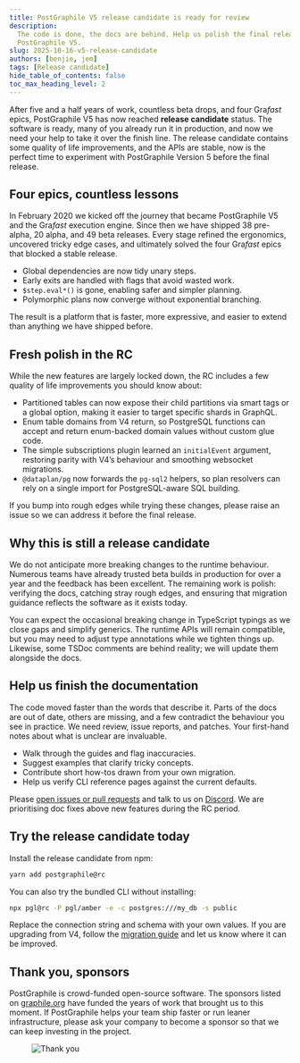 ```yaml
---
title: PostGraphile V5 release candidate is ready for review
description:
  The code is done, the docs are behind. Help us polish the final release of
  PostGraphile V5.
slug: 2025-10-16-v5-release-candidate
authors: [benjie, jem]
tags: [Release candidate]
hide_table_of_contents: false
toc_max_heading_level: 2
---
```



<div className={styles.intro}>

After five and a half years of work, countless beta drops, and four Gra*fast*
epics, PostGraphile V5 has now reached **release candidate** status. The
software is ready, many of you already run it in production, and now we need
your help to take it over the finish line. The release candidate contains some
quality of life improvements, and the APIs are stable, now is the perfect time
to experiment with PostGraphile Version 5 before the final release.

</div>

<!-- truncate-->

## Four epics, countless lessons

In February 2020 we kicked off the journey that became PostGraphile V5 and the
Gra*fast* execution engine. Since then we have shipped 38 pre-alpha, 20 alpha,
and 49 beta releases. Every stage refined the ergonomics, uncovered tricky edge
cases, and ultimately solved the four Gra*fast* epics that blocked a stable
release.

- Global dependencies are now tidy unary steps.
- Early exits are handled with flags that avoid wasted work.
- `$step.eval*()` is gone, enabling safer and simpler planning.
- Polymorphic plans now converge without exponential branching.

The result is a platform that is faster, more expressive, and easier to extend
than anything we have shipped before.

## Fresh polish in the RC

While the new features are largely locked down, the RC includes a few quality
of life improvements you should know about:

- Partitioned tables can now expose their child partitions via smart tags or a
  global option, making it easier to target specific shards in GraphQL.
- Enum table domains from V4 return, so PostgreSQL functions can accept and
  return enum-backed domain values without custom glue code.
- The simple subscriptions plugin learned an `initialEvent` argument, restoring
  parity with V4’s behaviour and smoothing websocket migrations.
- `@dataplan/pg` now forwards the `pg-sql2` helpers, so plan resolvers can rely
  on a single import for PostgreSQL-aware SQL building.

If you bump into rough edges while trying these changes, please raise an issue
so we can address it before the final release.

## Why this is still a release candidate

We do not anticipate more breaking changes to the runtime behaviour. Numerous
teams have already trusted beta builds in production for over a year and the
feedback has been excellent. The remaining work is polish: verifying the docs,
catching stray rough edges, and ensuring that migration guidance reflects the
software as it exists today.

You can expect the occasional breaking change in TypeScript typings as we close
gaps and simplify generics. The runtime APIs will remain compatible, but you
may need to adjust type annotations while we tighten things up. Likewise, some
TSDoc comments are behind reality; we will update them alongside the docs.

## Help us finish the documentation

The code moved faster than the words that describe it. Parts of the docs are
out of date, others are missing, and a few contradict the behaviour you see in
practice. We need review, issue reports, and patches. Your first-hand notes
about what is unclear are invaluable.

- Walk through the guides and flag inaccuracies.
- Suggest examples that clarify tricky concepts.
- Contribute short how-tos drawn from your own migration.
- Help us verify CLI reference pages against the current defaults.

Please [open issues or pull requests](https://github.com/graphile/crystal) and
talk to us on [Discord](https://discord.gg/graphile). We are prioritising doc
fixes above new features during the RC period.

## Try the release candidate today

Install the release candidate from npm:

```bash
yarn add postgraphile@rc
```

You can also try the bundled CLI without installing:

```bash
npx pgl@rc -P pgl/amber -e -c postgres:///my_db -s public
```

Replace the connection string and schema with your own values. If you are
upgrading from V4, follow the [migration guide](/postgraphile/5/migrating-from-v4/)
and let us know where it can be improved.

## Thank you, sponsors

PostGraphile is crowd-funded open-source software. The sponsors listed on
[graphile.org](https://graphile.org/sponsor) have funded the years of work that
brought us to this moment. If PostGraphile helps your team ship faster or run
leaner infrastructure, please ask your company to become a sponsor so that we
can keep investing in the project.

<figure>

![Thank you](../static/img/news/thank-you.svg)

</figure>
